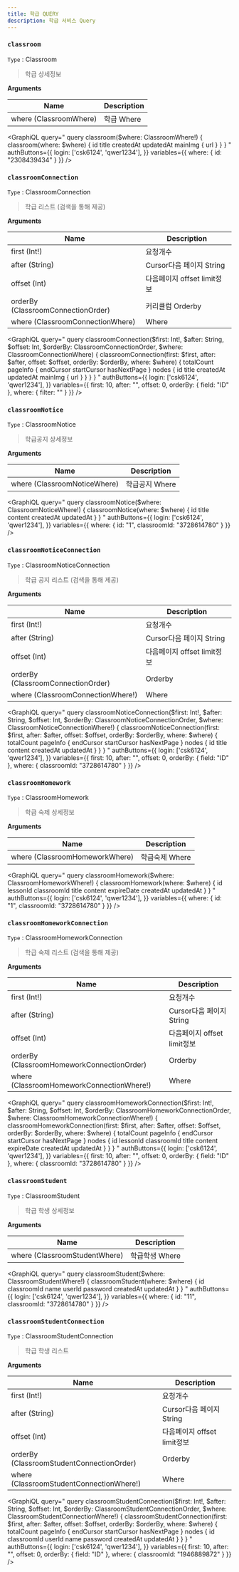 ```yaml
---
title: 학급 QUERY
description: 학급 서비스 Query
---
```




### `classroom`
`Type` : <Link to="/object/classroom/#Classroom/">Classroom</Link>

> 학급 상세정보

**Arguments**

| Name | Description |
| -------- | -------- | 
| where  (<Link to="/input/classroom/#ClassroomWhere">ClassroomWhere</Link>)  | 학급 Where  | 

<GraphiQL
  query="
    query classroom($where: ClassroomWhere!) {
      classroom(where: $where) {
        id
        title
        createdAt
        updatedAt
        mainImg {
            url
        }
      }
    }
  "
  authButtons={{
    login: ['csk6124', 'qwer1234'],
  }}
  variables={{
    where: {
      id: "2308439434"
    }
  }}
/>



### `classroomConnection`
`Type` : <Link to="/object/classroom/#ClassroomConnection/">ClassroomConnection</Link>

> 학급 리스트 (검색을 통해 제공)

**Arguments**

| Name | Description |
| -------- | -------- | 
| first (Int!)  | 요청개수   | 
| after (String) | Cursor다음 페이지 String | 
| offset (Int) | 다음페이지 offset limit정보 |
| orderBy (<Link to="/input/classroom/#ClassroomConnectionOrder">ClassroomConnectionOrder</Link>)  | 커리큘럼 Orderby  | 
| where  (<Link to="/input/classroom/#ClassroomConnectionWhere">ClassroomConnectionWhere</Link>)  |  Where  | 

<GraphiQL
  query="
    query classroomConnection($first: Int!, $after: String, $offset: Int, $orderBy: ClassroomConnectionOrder, $where: ClassroomConnectionWhere) {
      classroomConnection(first: $first, after: $after, offset: $offset, orderBy: $orderBy, where: $where) {
        totalCount
        pageInfo {
            endCursor
            startCursor
            hasNextPage
        }
        nodes {
          id
            title
            createdAt
            updatedAt
            mainImg {
                url
            }
        }
      }
    }
  "
  authButtons={{
    login: ['csk6124', 'qwer1234'],
  }}
  variables={{
    first: 10,
    after: "",
    offset: 0,
    orderBy: {
      field: "ID"
    },
    where: {
      filter: ""
    }
  }}
/>


### `classroomNotice`
`Type` : <Link to="/object/classroom/#ClassroomNotice/">ClassroomNotice</Link>

> 학급공지 상세정보

**Arguments**

| Name | Description |
| -------- | -------- | 
| where  (<Link to="/input/classroom/#ClassroomNoticeWhere">ClassroomNoticeWhere</Link>)  | 학급공지 Where  | 

<GraphiQL
  query="
    query classroomNotice($where: ClassroomNoticeWhere!) {
      classroomNotice(where: $where) {
        id
        title
        content
        createdAt
        updatedAt
      }
    }
  "
  authButtons={{
    login: ['csk6124', 'qwer1234'],
  }}
  variables={{
    where: {
      id: "1",
      classroomId: "3728614780"
    }
  }}
/>

### `classroomNoticeConnection`
`Type` : <Link to="/object/classroom/#ClassroomNoticeConnection/">ClassroomNoticeConnection</Link>

> 학급 공지 리스트 (검색을 통해 제공)

**Arguments**

| Name | Description |
| -------- | -------- | 
| first (Int!)  | 요청개수   | 
| after (String) | Cursor다음 페이지 String | 
| offset (Int) | 다음페이지 offset limit정보 |
| orderBy (<Link to="/input/classroom/#ClassroomNoticeConnectionOrder">ClassroomConnectionOrder</Link>)  |  Orderby  | 
| where  (<Link to="/input/classroom/#ClassroomNoticeConnectionWhere">ClassroomConnectionWhere!</Link>)  |  Where  | 

<GraphiQL
  query="
    query classroomNoticeConnection($first: Int!, $after: String, $offset: Int, $orderBy: ClassroomNoticeConnectionOrder, $where: ClassroomNoticeConnectionWhere!) {
      classroomNoticeConnection(first: $first, after: $after, offset: $offset, orderBy: $orderBy, where: $where) {
        totalCount
        pageInfo {
            endCursor
            startCursor
            hasNextPage
        }
        nodes {
          id
            title
            content
            createdAt
            updatedAt
        }
      }
    }
  "
  authButtons={{
    login: ['csk6124', 'qwer1234'],
  }}
  variables={{
    first: 10,
    after: "",
    offset: 0,
    orderBy: {
      field: "ID"
    },
    where: {
      classroomId: "3728614780"
    }
  }}
/>





### `classroomHomework`
`Type` : <Link to="/object/classroom/#ClassroomHomework/">ClassroomHomework</Link>

> 학급 숙제 상세정보

**Arguments**

| Name | Description |
| -------- | -------- | 
| where  (<Link to="/input/classroom/#ClassroomHomeworkWhere">ClassroomHomeworkWhere</Link>)  | 학급숙제 Where  | 

<GraphiQL
  query="
    query classroomHomework($where: ClassroomHomeworkWhere!) {
      classroomHomework(where: $where) {
        id
        lessonId
        classroomId
        title
        content
        expireDate
        createdAt
        updatedAt
      }
    }
  "
  authButtons={{
    login: ['csk6124', 'qwer1234'],
  }}
  variables={{
    where: {
      id: "1",
      classroomId: "3728614780"
    }
  }}
/>

### `classroomHomeworkConnection`
`Type` : <Link to="/object/classroom/#ClassroomHomeworkConnection/">ClassroomHomeworkConnection</Link>

> 학급 숙제 리스트 (검색을 통해 제공)

**Arguments**

| Name | Description |
| -------- | -------- | 
| first (Int!)  | 요청개수   | 
| after (String) | Cursor다음 페이지 String | 
| offset (Int) | 다음페이지 offset limit정보 |
| orderBy (<Link to="/input/classroom/#ClassroomHomeworkConnectionOrder">ClassroomHomeworkConnectionOrder</Link>)  |  Orderby  | 
| where  (<Link to="/input/classroom/#ClassroomHomeworkConnectionWhere">ClassroomHomeworkConnectionWhere!</Link>)  |  Where  | 

<GraphiQL
  query="
    query classroomHomeworkConnection($first: Int!, $after: String, $offset: Int, $orderBy: ClassroomHomeworkConnectionOrder, $where: ClassroomHomeworkConnectionWhere!) {
      classroomHomeworkConnection(first: $first, after: $after, offset: $offset, orderBy: $orderBy, where: $where) {
        totalCount
        pageInfo {
            endCursor
            startCursor
            hasNextPage
        }
        nodes {
          id
          lessonId
          classroomId
          title
          content
          expireDate
          createdAt
          updatedAt
        }
      }
    }
  "
  authButtons={{
    login: ['csk6124', 'qwer1234'],
  }}
  variables={{
    first: 10,
    after: "",
    offset: 0,
    orderBy: {
      field: "ID"
    },
    where: {
      classroomId: "3728614780"
    }
  }}
/>



### `classroomStudent`
`Type` : <Link to="/object/classroom/#ClassroomStudent/">ClassroomStudent</Link>

> 학급 학생 상세정보

**Arguments**

| Name | Description |
| -------- | -------- | 
| where  (<Link to="/input/classroom/#ClassroomStudentWhere">ClassroomStudentWhere</Link>)  | 학급학생 Where  | 

<GraphiQL
  query="
    query classroomStudent($where: ClassroomStudentWhere!) {
      classroomStudent(where: $where) {
        id
        classroomId
        name
        userId
        password
        createdAt
        updatedAt
      }
    }
  "
  authButtons={{
    login: ['csk6124', 'qwer1234'],
  }}
  variables={{
    where: {
      id: "11",
      classroomId: "3728614780"
    }
  }}
/>

### `classroomStudentConnection`
`Type` : <Link to="/object/classroom/#ClassroomStudentConnection/">ClassroomStudentConnection</Link>

> 학급 학생 리스트

**Arguments**

| Name | Description |
| -------- | -------- | 
| first (Int!)  | 요청개수   | 
| after (String) | Cursor다음 페이지 String | 
| offset (Int) | 다음페이지 offset limit정보 |
| orderBy (<Link to="/input/classroom/#ClassroomStudentConnectionOrder">ClassroomStudentConnectionOrder</Link>)  |  Orderby  | 
| where  (<Link to="/input/classroom/#ClassroomStudentConnectionWhere">ClassroomStudentConnectionWhere!</Link>)  |  Where  | 

<GraphiQL
  query="
    query classroomStudentConnection($first: Int!, $after: String, $offset: Int, $orderBy: ClassroomStudentConnectionOrder, $where: ClassroomStudentConnectionWhere!) {
      classroomStudentConnection(first: $first, after: $after, offset: $offset, orderBy: $orderBy, where: $where) {
        totalCount
        pageInfo {
            endCursor
            startCursor
            hasNextPage
        }
        nodes {
          id
          classroomId
          userId
          name
          password
          createdAt
          updatedAt
        }
      }
    }
  "
  authButtons={{
    login: ['csk6124', 'qwer1234'],
  }}
  variables={{
    first: 10,
    after: "",
    offset: 0,
    orderBy: {
      field: "ID"
    },
    where: {
      classroomId: "1946889872"
    }
  }}
/>
